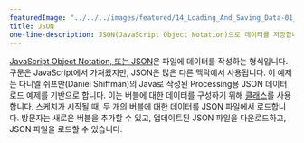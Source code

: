 ```yaml
---
featuredImage: "../../../images/featured/14_Loading_And_Saving_Data-01_JSON-thumbnail.png"
title: JSON
one-line-description: JSON(JavaScript Object Notation)으로 데이터를 저장합니다.
---
```


<a href="https://developer.mozilla.org/en-US/docs/Learn/JavaScript/Objects/JSON" target="_blank">JavaScript Object Notation, 또는 JSON</a>은 
파일에 데이터를 작성하는 형식입니다.
구문은 JavaScript에서 가져왔지만, JSON은 많은 다른 맥락에서 사용됩니다. 
이 예제는 다니엘 쉬프만(Daniel Shiffman)의 Java로 작성된 Processing용 JSON 데이터 로드 예제를 기반으로 합니다. 
이는 버블에 대한 데이터를 구성하기 위해 
<a href="https://p5js.org/reference/#/p5/class" target="_blank">클래스</a>를 사용합니다.
스케치가 시작될 때, 두 개의 버블에 대한 데이터를 JSON 파일에서 로드합니다. 
방문자는 새로운 버블을 추가할 수 있고, 업데이트된 JSON 파일을 다운로드하고, JSON 파일을 로드할 수 있습니다.